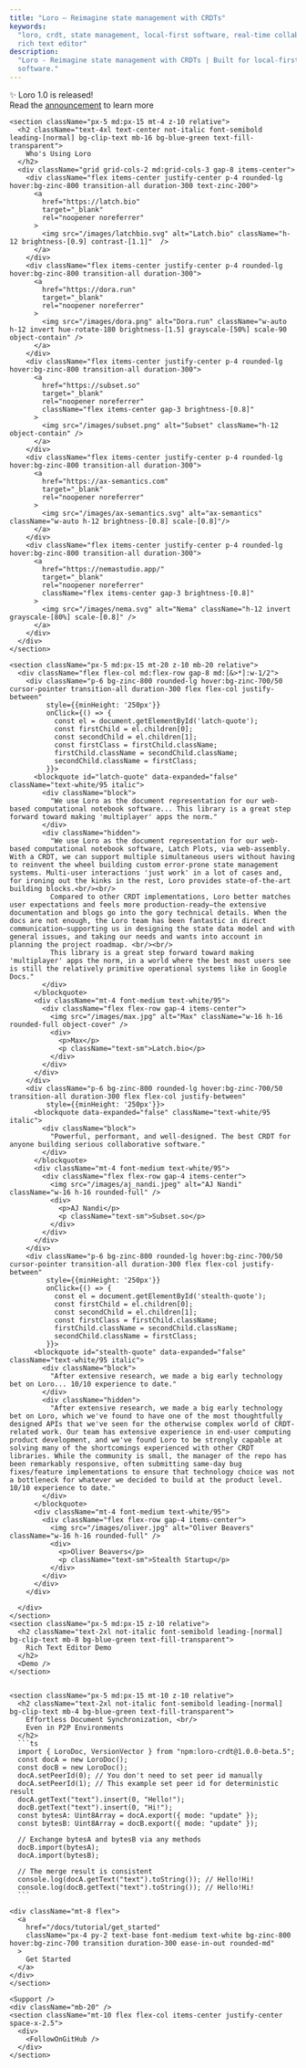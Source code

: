 ```yaml
---
title: "Loro – Reimagine state management with CRDTs"
keywords:
  "loro, crdt, state management, local-first software, real-time collaboration,
  rich text editor"
description:
  "Loro - Reimagine state management with CRDTs | Built for local-first
  software."
---
```



<div className="relative landing-page-root dark bg-zinc-900">
  <div style={{ maxWidth: 1300, margin: "0 auto" }}>
    <Hero />
    <div className="text-center text-white/95 text-base font-medium leading-normal mt-10">
      ✨ Loro 1.0 is released! <br/>
      Read the <a href="/blog/v1.0"><u>announcement</u></a> to learn more
    </div>
    <Separator
      className="mt-4 md:mt-10 mx-5 md:mx-15 border-t border-separator"
      orientation="horizontal"
    />
    <Features />

    <section className="px-5 md:px-15 mt-4 z-10 relative">
      <h2 className="text-4xl text-center not-italic font-semibold leading-[normal] bg-clip-text mb-16 bg-blue-green text-fill-transparent">
        Who's Using Loro
      </h2>
      <div className="grid grid-cols-2 md:grid-cols-3 gap-8 items-center">
        <div className="flex items-center justify-center p-4 rounded-lg hover:bg-zinc-800 transition-all duration-300 text-zinc-200">
          <a 
            href="https://latch.bio" 
            target="_blank" 
            rel="noopener noreferrer"
          >
            <img src="/images/latchbio.svg" alt="Latch.bio" className="h-12 brightness-[0.9] contrast-[1.1]"  />
          </a>
        </div>
        <div className="flex items-center justify-center p-4 rounded-lg hover:bg-zinc-800 transition-all duration-300">
          <a 
            href="https://dora.run" 
            target="_blank" 
            rel="noopener noreferrer"
          >
            <img src="/images/dora.png" alt="Dora.run" className="w-auto h-12 invert hue-rotate-180 brightness-[1.5] grayscale-[50%] scale-90 object-contain" />
          </a>
        </div>
        <div className="flex items-center justify-center p-4 rounded-lg hover:bg-zinc-800 transition-all duration-300">
          <a 
            href="https://subset.so" 
            target="_blank" 
            rel="noopener noreferrer"
            className="flex items-center gap-3 brightness-[0.8]"
          >
            <img src="/images/subset.png" alt="Subset" className="h-12 object-contain" />
          </a>
        </div>
        <div className="flex items-center justify-center p-4 rounded-lg hover:bg-zinc-800 transition-all duration-300">
          <a 
            href="https://ax-semantics.com" 
            target="_blank" 
            rel="noopener noreferrer"
          >
            <img src="/images/ax-semantics.svg" alt="ax-semantics" className="w-auto h-12 brightness-[0.8] scale-[0.8]"/>
          </a>
        </div>
        <div className="flex items-center justify-center p-4 rounded-lg hover:bg-zinc-800 transition-all duration-300">
          <a 
            href="https://nemastudio.app/" 
            target="_blank" 
            rel="noopener noreferrer"
            className="flex items-center gap-3 brightness-[0.8]"
          >
            <img src="/images/nema.svg" alt="Nema" className="h-12 invert grayscale-[80%] scale-[0.8]" />
          </a>
        </div>
      </div>
    </section>

    <section className="px-5 md:px-15 mt-20 z-10 mb-20 relative">
      <div className="flex flex-col md:flex-row gap-8 md:[&>*]:w-1/2">
        <div className="p-6 bg-zinc-800 rounded-lg hover:bg-zinc-700/50 cursor-pointer transition-all duration-300 flex flex-col justify-between" 
             style={{minHeight: '250px'}}
             onClick={() => {
               const el = document.getElementById('latch-quote');
               const firstChild = el.children[0];
               const secondChild = el.children[1];
               const firstClass = firstChild.className;
               firstChild.className = secondChild.className;
               secondChild.className = firstClass;
             }}>
          <blockquote id="latch-quote" data-expanded="false" className="text-white/95 italic">
            <div className="block">
              "We use Loro as the document representation for our web-based computational notebook software... This library is a great step forward toward making 'multiplayer' apps the norm."
            </div>
            <div className="hidden">
              "We use Loro as the document representation for our web-based computational notebook software, Latch Plots, via web-assembly. With a CRDT, we can support multiple simultaneous users without having to reinvent the wheel building custom error-prone state management systems. Multi-user interactions 'just work' in a lot of cases and, for ironing out the kinks in the rest, Loro provides state-of-the-art building blocks.<br/><br/>  
              Compared to other CRDT implementations, Loro better matches user expectations and feels more production-ready—the extensive documentation and blogs go into the gory technical details. When the docs are not enough, the Loro team has been fantastic in direct communication—supporting us in designing the state data model and with general issues, and taking our needs and wants into account in planning the project roadmap. <br/><br/> 
              This library is a great step forward toward making 'multiplayer' apps the norm, in a world where the best most users see is still the relatively primitive operational systems like in Google Docs."
            </div>
          </blockquote>
          <div className="mt-4 font-medium text-white/95">
            <div className="flex flex-row gap-4 items-center">
              <img src="/images/max.jpg" alt="Max" className="w-16 h-16 rounded-full object-cover" />
              <div>
                <p>Max</p>
                <p className="text-sm">Latch.bio</p>
              </div>
            </div>
          </div>
        </div>
        <div className="p-6 bg-zinc-800 rounded-lg hover:bg-zinc-700/50 transition-all duration-300 flex flex-col justify-between" 
             style={{minHeight: '250px'}}>
          <blockquote data-expanded="false" className="text-white/95 italic">
            <div className="block">
              "Powerful, performant, and well-designed. The best CRDT for anyone building serious collaborative software."
            </div>
          </blockquote>
          <div className="mt-4 font-medium text-white/95">
            <div className="flex flex-row gap-4 items-center">
              <img src="/images/aj_nandi.jpeg" alt="AJ Nandi" className="w-16 h-16 rounded-full" />
              <div>
                <p>AJ Nandi</p>
                <p className="text-sm">Subset.so</p>
              </div>
            </div>
          </div>
        </div>
        <div className="p-6 bg-zinc-800 rounded-lg hover:bg-zinc-700/50 cursor-pointer transition-all duration-300 flex flex-col justify-between" 
             style={{minHeight: '250px'}}
             onClick={() => {
               const el = document.getElementById('stealth-quote');
               const firstChild = el.children[0];
               const secondChild = el.children[1];
               const firstClass = firstChild.className;
               firstChild.className = secondChild.className;
               secondChild.className = firstClass;
             }}>
          <blockquote id="stealth-quote" data-expanded="false" className="text-white/95 italic">
            <div className="block">
              "After extensive research, we made a big early technology bet on Loro... 10/10 experience to date."
            </div>
            <div className="hidden">
              "After extensive research, we made a big early technology bet on Loro, which we've found to have one of the most thoughtfully designed APIs that we've seen for the otherwise complex world of CRDT-related work. Our team has extensive experience in end-user computing product development, and we've found Loro to be strongly capable at solving many of the shortcomings experienced with other CRDT libraries. While the community is small, the manager of the repo has been remarkably responsive, often submitting same-day bug fixes/feature implementations to ensure that technology choice was not a bottleneck for whatever we decided to build at the product level. 10/10 experience to date."
            </div>
          </blockquote>
          <div className="mt-4 font-medium text-white/95">
            <div className="flex flex-row gap-4 items-center">
              <img src="/images/oliver.jpg" alt="Oliver Beavers" className="w-16 h-16 rounded-full" />
              <div>
                <p>Oliver Beavers</p>
                <p className="text-sm">Stealth Startup</p>
              </div>
            </div>
          </div>
        </div>

      </div>
    </section>
    <section className="px-5 md:px-15 z-10 relative">
      <h2 className="text-2xl not-italic font-semibold leading-[normal] bg-clip-text mb-8 bg-blue-green text-fill-transparent">
        Rich Text Editor Demo
      </h2>
      <Demo />
    </section>


    <section className="px-5 md:px-15 mt-10 z-10 relative">
      <h2 className="text-2xl not-italic font-semibold leading-[normal] bg-clip-text mb-4 bg-blue-green text-fill-transparent">
        Effortless Document Synchronization, <br/>
        Even in P2P Environments
      </h2>
      ```ts
      import { LoroDoc, VersionVector } from "npm:loro-crdt@1.0.0-beta.5";
      const docA = new LoroDoc();
      const docB = new LoroDoc();
      docA.setPeerId(0); // You don't need to set peer id manually
      docA.setPeerId(1); // This example set peer id for deterministic result
      docA.getText("text").insert(0, "Hello!");
      docB.getText("text").insert(0, "Hi!");
      const bytesA: Uint8Array = docA.export({ mode: "update" });
      const bytesB: Uint8Array = docB.export({ mode: "update" });

      // Exchange bytesA and bytesB via any methods
      docB.import(bytesA);
      docA.import(bytesB);

      // The merge result is consistent
      console.log(docA.getText("text").toString()); // Hello!Hi!
      console.log(docB.getText("text").toString()); // Hello!Hi!
      ```

    <div className="mt-8 flex">
      <a
        href="/docs/tutorial/get_started"
        className="px-4 py-2 text-base font-medium text-white bg-zinc-800 hover:bg-zinc-700 transition duration-300 ease-in-out rounded-md"
      >
        Get Started
      </a>
    </div>
    </section>

    <Support />
    <div className="mb-20" />
    <section className="mt-10 flex flex-col items-center justify-center space-x-2.5">
      <div>
        <FollowOnGitHub />
      </div>
    </section>

  </div>
  <Separator
    className="mt-25 mx-5 md:mx-15 border-t border-separator"
    orientation="horizontal"
  />
  <Footer />
</div>
